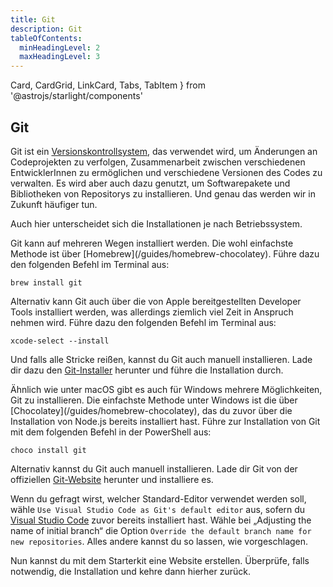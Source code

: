 ```yaml
---
title: Git
description: Git
tableOfContents:
  minHeadingLevel: 2
  maxHeadingLevel: 3
---
```


  Card,
  CardGrid,
  LinkCard,
  Tabs,
  TabItem
} from '@astrojs/starlight/components'

## Git

Git ist ein [Versionskontrollsystem](https://git-scm.com/), das verwendet wird, um Änderungen an Codeprojekten zu verfolgen, Zusammenarbeit zwischen verschiedenen EntwicklerInnen zu ermöglichen und verschiedene Versionen des Codes zu verwalten. Es wird aber auch dazu genutzt, um Softwarepakete und Bibliotheken von Repositorys zu installieren. Und genau das werden wir in Zukunft häufiger tun.

Auch hier unterscheidet sich die Installationen je nach Betriebssystem.

<Tabs>
  <TabItem label="macOS">
Git kann auf mehreren Wegen installiert werden. Die wohl einfachste Methode ist über [Homebrew](/guides/homebrew-chocolatey). Führe dazu den folgenden Befehl im Terminal aus:

```shell
brew install git
```

Alternativ kann Git auch über die von Apple bereitgestellten Developer Tools installiert werden, was allerdings ziemlich viel Zeit in Anspruch nehmen wird. Führe dazu den folgenden Befehl im Terminal aus:

```shell
xcode-select --install
```

Und falls alle Stricke reißen, kannst du Git auch manuell installieren. Lade dir dazu den [Git-Installer](https://git-scm.com/download/mac) herunter und führe die Installation durch.

  </TabItem>
  <TabItem label="Windows">
Ähnlich wie unter macOS gibt es auch für Windows mehrere Möglichkeiten, Git zu installieren. Die einfachste Methode unter Windows ist die über [Chocolatey](/guides/homebrew-chocolatey), das du zuvor über die Installation von Node.js bereits installiert hast. Führe zur Installation von Git mit dem folgenden Befehl in der PowerShell aus:

```shell
choco install git
```

Alternativ kannst du Git auch manuell installieren. Lade dir Git von der offiziellen [Git-Website](https://git-scm.com/download/win) herunter und installiere es.

Wenn du gefragt wirst, welcher Standard-Editor verwendet werden soll, wähle `Use Visual Studio Code as Git's default editor` aus, sofern du [Visual Studio Code](https://code.visualstudio.com/) zuvor bereits installiert hast. Wähle bei „Adjusting the name of initial branch“ die Option `Override the default branch name for new repositories`. Alles andere kannst du so lassen, wie vorgeschlagen.

  </TabItem>
</Tabs>

Nun kannst du mit dem Starterkit eine Website erstellen. Überprüfe, falls notwendig, die Installation und kehre dann hierher zurück.

<CardGrid>
  <LinkCard title='Zum Starterkit' href='/starterkit/intro' />
  <LinkCard title='Installation überprüfen' href='/guides/checks' />
</CardGrid>
